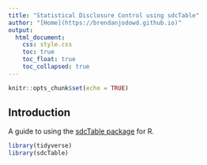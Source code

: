 ```yaml
---
title: "Statistical Disclosure Control using sdcTable"
author: "[Home](https://brendanjodowd.github.io)"
output: 
  html_document:
    css: style.css
    toc: true
    toc_float: true
    toc_collapsed: true
---
```


```r
knitr::opts_chunk$set(echo = TRUE)
```

## Introduction

A guide to using the [sdcTable package](https://cran.r-project.org/web/packages/sdcTable/vignettes/sdcTable.html) for R.

```r
library(tidyverse)
library(sdcTable)
```

